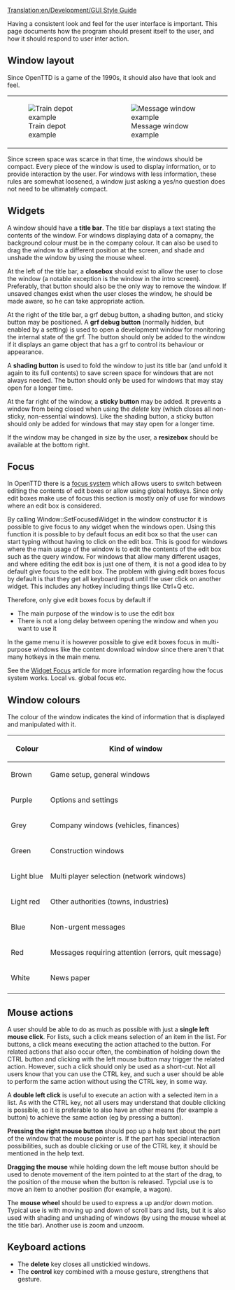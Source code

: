 [[Translation:en/Development/GUI Style Guide]]
{{en/Incomplete}}

Having a consistent look and feel for the user interface is important.
This page documents how the program should present itself to the user, and how it should respond to user inter action.

== Window layout ==
Since OpenTTD is a game of the 1990s, it should also have that look and feel.

{|
| [[File:en/Development/Train depot example.png|frame|Train depot example]] || [[File:en/Development/Manufacturer offer.png|frame|Message window example]]
|}

Since screen space was scarce in that time, the windows should be compact. Every piece of the window is used to display information, or to provide
interaction by the user. For windows with less information, these rules are somewhat loosened, a window just asking a yes/no question does not need to be ultimately compact.

== Widgets ==
A window should have a '''title bar'''. The title bar displays a text stating the contents of the window. For windows displaying data of a comapny, the background colour must be in the company colour. It can also be used to drag the window to a different position at the screen, and shade and unshade the window by using the mouse wheel.

At the left of the title bar, a '''closebox''' should exist to allow the user to close the window (a notable exception is the window in the intro screen). Preferably, that button should also be the only way to remove the window. If unsaved changes exist when the user closes the window, he should be made aware, so he can take appropriate action.

At the right of the title bar, a grf debug button, a shading button, and sticky button may be positioned.
A '''grf debug button''' (normally hidden, but enabled by a setting) is used to open a development window for monitoring the internal state of the grf. The button should only be added to the window if it displays an game object that has a grf to control its behaviour or appearance.

A '''shading button''' is used to fold the window to just its title bar (and unfold it again to its full contents) to save screen space for windows that are not always needed. The button should only be used for windows that may stay open for a longer time.

At the far right of the window, a '''sticky button''' may be added. It prevents a window from being closed when using the ''delete'' key (which closes all non-sticky, non-essential windows). Like the shading button, a sticky button should only be added for windows that may stay open for a longer time.

If the window may be changed in size by the user, a '''resizebox''' should be available at the bottom right.

{{en/Todo|panels, buttons}}

== Focus ==
In OpenTTD there is a [[en/Archive/Source/OpenTTDDevBlackBook/Window/WidgetFocus|focus system]] which allows users to switch between editing the contents of edit boxes or allow using global hotkeys. Since only edit boxes make use of focus this section is mostly only of use for windows where an edit box is considered.

By calling Window::SetFocusedWidget in the window constructor it is possible to give focus to any widget when the windows open. Using this function it is possible to by default focus an edit box so that the user can start typing without having to click on the edit box. This is good for windows where the main usage of the window is to edit the contents of the edit box such as the query window. For windows that allow many different usages, and where editing the edit box is just one of them, it is not a good idea to by default give focus to the edit box. The problem with giving edit boxes focus by default is that they get all keyboard input until the user click on another widget. This includes any hotkey including things like Ctrl+Q etc. 

Therefore, only give edit boxes focus by default if
* The main purpose of the window is to use the edit box
* There is not a long delay between opening the window and when you want to use it

In the game menu it is however possible to give edit boxes focus in multi-purpose windows like the content download window since there aren't that many hotkeys in the main menu.

See the [[en/Archive/Source/OpenTTDDevBlackBook/Window/WidgetFocus|Widget Focus]] article for more information regarding how the focus system works. Local vs. global focus etc.

== Window colours ==
The colour of the window indicates the kind of information that is displayed and manipulated with it.

{| class="wikitable" border="1" style="margin: 1em auto 1em auto"
|-
! Colour     !! Kind of window
|-
| Brown      || Game setup, general windows
|-
| Purple     || Options and settings
|-
| Grey       || Company windows (vehicles, finances)
|-
| Green      || Construction windows
|-
| Light blue || Multi player selection (network windows)
|-
| Light red  || Other authorities (towns, industries)
|-
| Blue       || Non-urgent messages
|-
| Red        || Messages requiring attention (errors, quit message)
|-
| White      || News paper
|-
|}

== Mouse actions ==
A user should be able to do as much as possible with just a '''single left mouse click'''. For lists, such a click means selection of an item in the
list. For buttons, a click means executing the action attached to the button. For related actions that also occur often, the combination of holding down the CTRL button and clicking with the left mouse button may trigger the related action.
However, such a click should only be used as a short-cut. Not all users know that you can use the CTRL key, and such a user should be able to perform the same action without using the CTRL key, in some way.

A '''double left click''' is useful to execute an action with a selected item in a list. As with the CTRL key, not all users may understand that double clicking is possible, so it is preferable to also have an other means (for example a button) to achieve the same action (eg by pressing a button).

'''Pressing the right mouse button''' should pop up a help text about the part of the window that the mouse pointer is. If the part has special interaction possibilities, such as double clicking or use of the CTRL key, it should be mentioned in the help text.

'''Dragging the mouse''' while holding down the left mouse button should be used to denote movement of the item pointed to at the start of the drag, to the position of the mouse when the button is released. Typcial use is to move an item to another position (for example, a wagon).

The '''mouse wheel''' should be used to express a up and/or down motion. Typical use is with moving up and down of scroll bars and lists, but it is also used with shading and unshading of windows (by using the mouse wheel at the title bar).
Another use is zoom and unzoom.

== Keyboard actions ==

* The '''delete''' key closes all unstickied windows.
* The '''control''' key combined with a mouse gesture, strengthens that gesture.